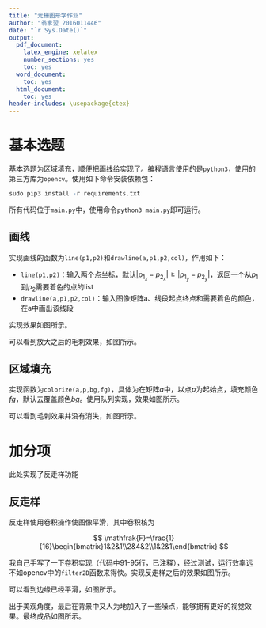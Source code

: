 ```yaml
---
title: "光栅图形学作业"
author: "翁家翌 2016011446"
date: "`r Sys.Date()`"
output:
  pdf_document:
    latex_engine: xelatex
    number_sections: yes
    toc: yes
  word_document:
    toc: yes
  html_document:
    toc: yes
header-includes: \usepackage{ctex}
---
```


\newpage

# 基本选题

基本选题为区域填充，顺便把画线给实现了。编程语言使用的是`python3`，使用的第三方库为`opencv`。使用如下命令安装依赖包：

```r
sudo pip3 install -r requirements.txt
```

所有代码位于`main.py`中，使用命令`python3 main.py`即可运行。

## 画线

实现画线的函数为`line(p1,p2)`和`drawline(a,p1,p2,col)`，作用如下：

- `line(p1,p2)`：输入两个点坐标，默认$|p_{1_x}-p_{2_x}|\ge|p_{1_y}-p_{2_y}|$，返回一个从$p_1$到$p_2$需要着色的点的list
- `drawline(a,p1,p2,col)`：输入图像矩阵a、线段起点终点和需要着色的颜色，在a中画出该线段

实现效果如图\ref{fig:1}所示。

\begin{figure}[htpb]
\centering
\includegraphics[width=0.5\linewidth]{pic/1.png}
\caption{一个五角星}
\label{fig:1}
\end{figure}

可以看到放大之后的毛刺效果，如图\ref{fig:z1}所示。

\begin{figure}[htpb]
\centering
\includegraphics[width=0.6\linewidth]{pic/z1.png}
\caption{放大之后的线段}
\label{fig:z1}
\end{figure}

## 区域填充

实现函数为`colorize(a,p,bg,fg)`，具体为在矩阵$a$中，以点$p$为起始点，填充颜色$fg$，默认去覆盖颜色$bg$。使用队列实现，效果如图\ref{fig:2}所示。

\begin{figure}[htpb]
\centering
\includegraphics[width=0.4\linewidth]{pic/2.png}
\caption{一个白白的五角星}
\label{fig:2}
\end{figure}

可以看到毛刺效果并没有消失，如图\ref{fig:z2}所示。

\begin{figure}[htpb]
\centering
\includegraphics[width=0.6\linewidth]{pic/z2.png}
\caption{放大之后的边缘}
\label{fig:z2}
\end{figure}

\newpage
# 加分项

此处实现了反走样功能

## 反走样

反走样使用卷积操作使图像平滑，其中卷积核为

$$
\mathfrak{F}=\frac{1}{16}\begin{bmatrix}1&2&1\\2&4&2\\1&2&1\end{bmatrix}
$$

我自己手写了一下卷积实现（代码中91-95行，已注释），经过测试，运行效率远不如opencv中的`filter2D`函数来得快。实现反走样之后的效果如图\ref{fig:3}所示。

\begin{figure}[htpb]
\centering
\includegraphics[width=0.5\linewidth]{pic/3.png}
\caption{一个没有毛刺的五角星}
\label{fig:3}
\end{figure}

可以看到边缘已经平滑，如图\ref{fig:z3}所示。

\begin{figure}[htpb]
\centering
\includegraphics[width=0.6\linewidth]{pic/z3.png}
\caption{放大之后的边缘}
\label{fig:z3}
\end{figure}

出于美观角度，最后在背景中又人为地加入了一些噪点，能够拥有更好的视觉效果。最终成品如图\ref{fig:4}所示。

\begin{figure}[htpb]
\centering
\includegraphics[width=1\linewidth]{pic/4.png}
\caption{一个有背景的五角星}
\label{fig:4}
\end{figure}
